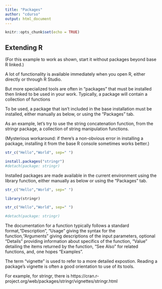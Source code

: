 ```yaml
---
title: "Packages"
author: "cdurso"
output: html_document
---
```


```r
knitr::opts_chunk$set(echo = TRUE)
```

## Extending R

(For this example to work as shown, start it without packages beyond base R linked.)

A lot of functionality is available immediately when you open R, either directly or through R Studio.

But more specialized tools are often in "packages" that must be installed then linked to be used in your work. Typically, a package will contain a collection of functions

To be used, a package that isn't included in the base installation must be installed, either manually as below, or using the "Packages" tab. 

As an example, let's try to use the string concatenation function, from the stringr package, a collection of string manipulation functions.

(Mysterious workaround: if there's a non-obvious error in installing a package, installing it from the base R console sometimes works better.)


```r
str_c("Hello","World", sep=" ")

install.packages("stringr")
#detach(package: stringr)

```

Installed packages are made available in the current environment using the library function, either manually as below or using the "Packages" tab.

```r
str_c("Hello","World", sep=" ")

library(stringr)

str_c("Hello","World", sep=" ")

#detach(package: stringr)
```

The documentation for a function typically follows a standard format,"Description", "Usage" giving the syntax for the function,"Arguments" giving descriptions of the input parameters, optional "Details" providing information about specifics of the function, "Value" detailing the items returned by the function, "See Also" for related functions, and, one hopes "Examples".

The term "vignette" is used to refer to a more detailed expostion. Reading a package's vignette is often a good orientation to use of its tools.

For example, for stringr, there is https://cran.r-project.org/web/packages/stringr/vignettes/stringr.html



